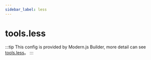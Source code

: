 ```yaml
---
sidebar_label: less
---
```


# tools.less

:::tip
This config is provided by Modern.js Builder, more detail can see [tools.less](https://modernjs.dev/builder/en/api/config-tools.html#tools-less)。
:::


<Main />
